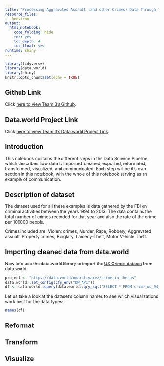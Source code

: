 ```yaml
---
title: "Processing Aggravated Assault (and other Crimes) Data Through the Data Science Pipeline Method - Project 4"
resource_files:
- .Renviron
output:
  html_notebook:
    code_folding: hide
    toc: yes
    toc_depth: 4
    toc_float: yes
runtime: shiny
---
```


```r
library(tidyverse)
library(data.world)
library(shiny)
knitr::opts_chunk$set(echo = TRUE)
```

## Github Link

Click [here to view Team 3's Github](https://github.com/omar-olivarez/F17eDVProject4).

## Data.world Project Link
Click [here to view Team 3's Data.world Project Link](https://data.world/omarolivarez/f-17-edv-project-4).

## Introduction

This notebook contains the different steps in the Data Science Pipeline, which describes how data is imported, cleaned, exported, reformated, transformed, visualized, and communicated. Each step will be it's own section in this notebook, with the whole of this notebook serving as an example of communication.  

## Description of dataset

The dataset used for all these examples is data gathered by the FBI on criminal activities between the years 1994 to 2013. The data contains the total number of crimes recorded for that year and also the rate of the crime per 100000 people. 

Crimes included are: Violent crimes, Murder, Rape, Robbery, Aggrevated assualt, Property crimes, Burglary, Larceny-Theft, Motor Vehicle Theft.

## Importing cleaned data from data.world
Now let's use the data.world library to import the [US Crimes dataset](https://data.world/omarolivarez/crime-in-the-us) from data.world:
```r
project <- "https://data.world/omarolivarez/crime-in-the-us"
data.world::set_config(cfg_env("DW_API"))
df <- data.world::query(data.world::qry_sql("SELECT * FROM crime_us_94_13"), dataset = project)
```
Let us take a look at the dataset's column names to see which visualizations work best for the data types:
```r
names(df)
```

## Reformat

## Transform

## Visualize 